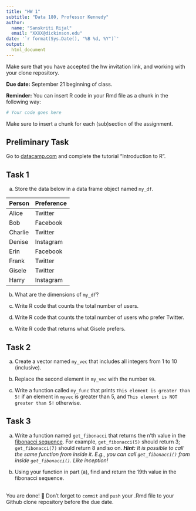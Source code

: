 ```yaml
---
title: "HW 1"
subtitle: "Data 180, Professor Kennedy"
author: 
  name: "Sanskriti Rijal"
  email: "XXXX@dickinson.edu"
date: '`r format(Sys.Date(), "%B %d, %Y")`'
output: 
  html_document
---
```

Make sure that you have accepted the hw invitation link, and working with your clone repository.

**Due date:** September 21 beginning of class.

**Reminder:** You can insert R code in your Rmd file as a chunk in the following way:
```r
# Your code goes here
```
Make sure to insert a chunk for each (sub)section of the assignment.

## Preliminary Task
Go to [datacamp.com](https://datacamp.com) and complete the tutorial "Introduction to R".


## Task 1
a) Store the data below in a data frame object named `my_df`.


|Person | Preference|
|:------|:----------|
|Alice | Twitter |
| Bob | Facebook |
| Charlie | Twitter |
| Denise | Instagram |
| Erin | Facebook |
| Frank | Twitter |
| Gisele | Twitter |
| Harry | Instagram |

b) What are the dimensions of `my_df`?

c) Write R code that counts the total number of users.

d) Write R code that counts the total number of users who prefer Twitter.

e) Write R code that returns what Gisele prefers.

## Task 2
a) Create a vector named `my_vec` that includes all integers from 1 to 10 (inclusive).

b) Replace the second element in `my_vec` with the number `99`.

c) Write a function called `my_func` that prints `This element is greater than 5!` if an element in `myvec` is greater than 5, and `This element is NOT greater than 5!` otherwise.

## Task 3
a. Write a function named `get_fibonacci` that returns the n'th value in the [fibonacci sequence](https://www.mathsisfun.com/numbers/fibonacci-sequence.html). For example, `get_fibonacci(5)` should return 3; `get_fibonacci(7)` should return 8 and so on. ***Hint:** It is possible to call the same function from inside it. E.g., you can call `get_fibonacci()` from inside `get_fibonacci()`. Like inception!*

b. Using your function in part (a), find and return the 19th value in the fibonacci sequence.


<br>
You are done! 🏁 Don't forget to `commit` and `push` your .Rmd file to your Github clone repository before the due date.
<br>

